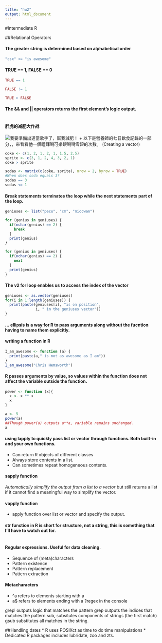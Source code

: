 ```yaml
---
title: "hw2"
output: html_document
---
```


#Intermediate R

##Relational Operators

#### The greater string is determined based on alphabetical order
```R
"csx" <= "is awesome"
```

#### TRUE == 1, FALSE == 0
```R
TRUE == 1
```
```R
FALSE != 1
```
```R
TRUE > FALSE
```

#### The && and || operators returns the first element's logic output. 
```R

```
#### 胖虎的减肥大作战
![我要準備出道當歌手了，幫我減肥！
](C:/Users/Heidi Chen/Downloads/Fat_tiger.png)
+ 以下是營養師的七日飲食記錄的一部分，，來看看他一個禮拜喝可樂跟喝喝雪碧的次數。
(Creating a vector)
```r
coke <- c(1, 2, 1, 2, 1, 1.5, 2.5)
sprite <- c(3, 1, 2, 4, 3, 2, 1)
coke > sprite
```

```r
sodas <- matrix(c(coke, sprite), nrow = 2, byrow = TRUE)
#When does soda equals 3?
sodas == 3
sodas <= 1
```

#### Break statements terminates the loop while the next statements part of the loop. 
```r
geniuses <- list("pecu", "cm", "miccwan")

for (genius in geniuses) {
  if(nchar(genius) == 2) {
    break
  }
  print(genius)
}
```

```r
for (genius in geniuses) {
  if(nchar(genius) == 2) {
    next
  }
  print(genius)
}

```

#### The v2 for loop enables us to access the index of the vector
```r
geniuses <- as.vector(geniuses)
for(i in 1:length(geniuses)) {
  print(paste(geniuses[i], "is on position",
              i, " in the geniuses vector"))
}
```

#### ... ellipsis is a way for R to pass arguments along without the fucntion having to name them explicitly. 

#### writing a function in R 
```r
I_am_awesome <- function (a) {
  print(paste(a," is not as awesome as I am"))
}
I_am_awesome("Chris Hemsworth")
```

#### R passes arguments by value, so values within the function does not affect the variable outside the function. 

```r
power <- function (x){
  x <- x ** x
  x
}

a <- 5
power(a)
##Though power(a) outputs a**a, variable remains unchanged. 
a
```


#### using lapply to quickly pass list or vector through functions. Both built-in and your own functions. 
* Can return R objects of different classes
* Always store contents in a list.
* Can sometimes repeat homogeneous contents. 

#### sapply function
*Automatically simplify the output from a list to a vector
* but still returns a list if it cannot find a meaningful way to simplify the vector.

#### vapply function
* apply function over list or vector and specify the output. 

#### str function in R is short for structure, not a string, this is something that I'll have to watch out for. 

```r
```
#### Regular expressions. Useful for data cleaning.

* Sequence of (meta)characters
* Pattern existence
* Pattern replacement
* Pattern extraction

#### Metacharacters
* ^a refers to elements starting with a
* a$ refers to elements ending with a 
?regex in the console

grepl outputs logic that matches the pattern
grep outputs the indices that matches the pattern
sub, subsitutes components of strings (the first match)
gsub substitutes all matches in the string. 

##Handling dates
* R uses POSIXct as time to do time manipulations
* Dedicated R packages includes lubridate, zoo and zts.
